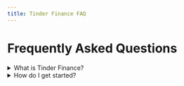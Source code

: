 ```yaml
---
title: Tinder Finance FAQ
---
```


# Frequently Asked Questions

<details>
<summary>What is Tinder Finance?</summary>
Tinder Finance is ... (add answer here)
</details>

<details>
<summary>How do I get started?</summary>
To get started, ... (add answer here)
</details> 